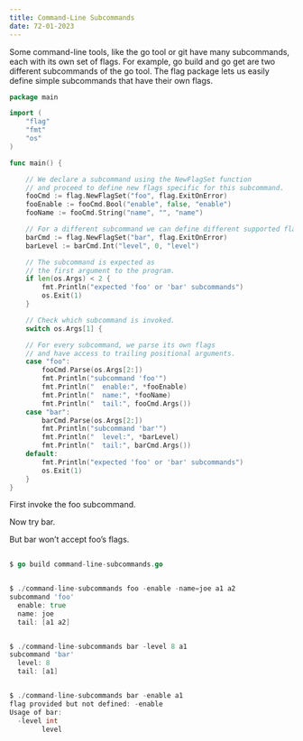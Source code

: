 ```yaml
---
title: Command-Line Subcommands 
date: 72-01-2023
---
```

Some command-line tools, like the go tool or git have many subcommands, each with its own set of flags. For example, go build and go get are two different subcommands of the go tool. The flag package lets us easily define simple subcommands that have their own flags.
```go
package main

import (
    "flag"
    "fmt"
    "os"
)

func main() {

    // We declare a subcommand using the NewFlagSet function
    // and proceed to define new flags specific for this subcommand.
    fooCmd := flag.NewFlagSet("foo", flag.ExitOnError)
    fooEnable := fooCmd.Bool("enable", false, "enable")
    fooName := fooCmd.String("name", "", "name")

    // For a different subcommand we can define different supported flags.
    barCmd := flag.NewFlagSet("bar", flag.ExitOnError)
    barLevel := barCmd.Int("level", 0, "level")

    // The subcommand is expected as 
    // the first argument to the program.
    if len(os.Args) < 2 {
        fmt.Println("expected 'foo' or 'bar' subcommands")
        os.Exit(1)
    }

    // Check which subcommand is invoked.
    switch os.Args[1] {

    // For every subcommand, we parse its own flags
    // and have access to trailing positional arguments.
    case "foo":
        fooCmd.Parse(os.Args[2:])
        fmt.Println("subcommand 'foo'")
        fmt.Println("  enable:", *fooEnable)
        fmt.Println("  name:", *fooName)
        fmt.Println("  tail:", fooCmd.Args())
    case "bar":
        barCmd.Parse(os.Args[2:])
        fmt.Println("subcommand 'bar'")
        fmt.Println("  level:", *barLevel)
        fmt.Println("  tail:", barCmd.Args())
    default:
        fmt.Println("expected 'foo' or 'bar' subcommands")
        os.Exit(1)
    }
}
```
First invoke the foo subcommand.

Now try bar.

But bar won’t accept foo’s flags.
```go
	
$ go build command-line-subcommands.go 


$ ./command-line-subcommands foo -enable -name=joe a1 a2
subcommand 'foo'
  enable: true
  name: joe
  tail: [a1 a2]


$ ./command-line-subcommands bar -level 8 a1
subcommand 'bar'
  level: 8
  tail: [a1]


$ ./command-line-subcommands bar -enable a1
flag provided but not defined: -enable
Usage of bar:
  -level int
        level
```


